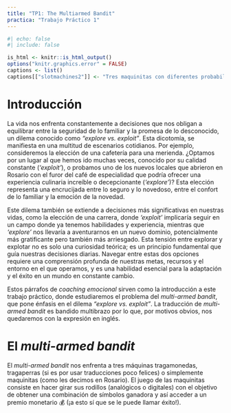 ```yaml
---
title: "TP1: The Multiarmed Bandit"
practica: "Trabajo Práctico 1"
---
```


```r
#| echo: false
#| include: false

is_html <- knitr::is_html_output()
options("knitr.graphics.error" = FALSE)
captions <- list()
captions[["slotmachines2"]] <- "Tres maquinitas con diferentes probabilidades de ganar"
```


# Introducción

La vida nos enfrenta constantemente a decisiones que nos obligan a equilibrar entre la seguridad de lo familiar y la promesa de lo desconocido, un dilema conocido como *"explore vs. exploit"*. Esta dicotomía, se manifiesta en una multitud de escenarios cotidianos. Por ejemplo, consideremos la elección de una cafetería para una merienda. ¿Optamos por un lugar al que hemos ido muchas veces, conocido por su calidad constante (*'exploit'*), o probamos uno de los nuevos locales que abrieron en Rosario con el furor del café de especialidad que podría ofrecer una experiencia culinaria increíble o decepcionante (*'explore'*)? Esta elección representa una encrucijada entre lo seguro y lo novedoso, entre el confort de lo familiar y la emoción de la novedad.

Este dilema también se extiende a decisiones más significativas en nuestras vidas, como la elección de una carrera, donde *'exploit'* implicaría seguir en un campo donde ya tenemos habilidades y experiencia, mientras que *'explore'* nos llevaría a aventurarnos en un nuevo dominio, potencialmente más gratificante pero también más arriesgado. Esta tensión entre explorar y explotar no es solo una curiosidad teórica; es un principio fundamental que guía nuestras decisiones diarias. Navegar entre estas dos opciones requiere una comprensión profunda de nuestras metas, recursos y el entorno en el que operamos, y es una habilidad esencial para la adaptación y el éxito en un mundo en constante cambio.

Estos párrafos de *coaching emocional* sirven como la introducción a este trabajo práctico, donde estudiaremos el problema del _multi-armed bandit_, que pone énfasis en el dilema *"explore vs. exploit"*. La traducción de _multi-armed bandit_ es bandido multibrazo por lo que, por motivos obvios, nos quedaremos con la expresión en inglés.

# El _multi-armed bandit_

El _multi-armed bandit_ nos enfrenta a tres máquinas tragamonedas, tragaperras (si es por usar traducciones poco felices) o simplemente maquinitas (como les decimos en Rosario). El juego de las maquinitas consiste en hacer girar sus rodillos (analógicos o digitales) con el objetivo de obtener una combinación de símbolos ganadora y así acceder a un premio monetario 💰 (¡a esto sí que se le puede llamar éxito!).

